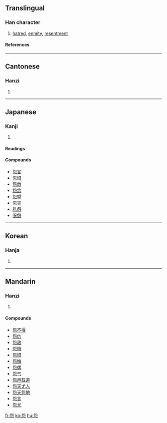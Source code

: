 ==Translingual==
===Han character===
{{Han char|rn=61|rad=心|as=05|sn=9|four=2733<sub>1</sub>|canj=弓山心 (NUP)}}
# [[hatred]], [[enmity]], [[resentment]]
====References====
{{Han ref|kx=0382.010|dkj=10479|dj=0711.010|hdz=42281.070|uh=6028|ud=24616|bh=ABE8|bd=44008}}
----
==Cantonese==
===Hanzi===
{{yue-hanzi|jyut=|y=yun3}}
# {{defn|Cantonese}}
----
==Japanese==
===Kanji===
{{ja-kanji|grade=|rs=心05}}
# {{defn|Japanese}} 
====Readings====
{{ja-readings|on=エン (en), オン (on), ウン (un)|kun=[[うらむ]] (uramu)}}

====Compounds====
*[[怨言]]
*[[怨恨]]
*[[怨敵]]
*[[怨念]]
*[[怨望]]
*[[怨霊]]
*[[私怨]]
*[[呪怨]]
----
==Korean==
===Hanja===
{{ko-hanja|hangeul=[[원]]|eumhun=|rv=won|mr=wŏn|y=wen}}
# {{defn|Korean}}
----
==Mandarin==
===Hanzi===
{{cmn-hanzi|pin=[[yuàn]] ([[yuan4]])|wg=yüan<sup>4</sup>}}
# {{defn|Mandarin}}

====Compounds====
*[[怨不得]]
*[[怨仇]]
*[[怨敌]]
*[[怨愤]]
*[[怨恨]]
*[[怨悔]]
*[[怨偶]]
*[[怨气]]
*[[怨声载道]]
*[[怨天尤人]]
*[[怨天怨地]]
*[[怨言]]
*[[怨尤]]

[[fr:怨]]
[[ko:怨]]
[[hu:怨]]